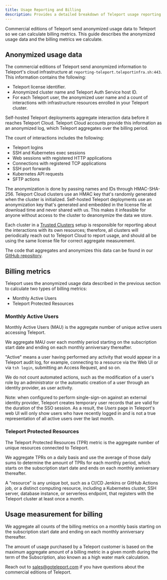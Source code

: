 ```yaml
---
title: Usage Reporting and Billing
description: Provides a detailed breakdown of Teleport usage reporting and billing.
---
```


Commercial editions of Teleport send anonymized usage data to Teleport so we can
calculate billing metrics. This guide describes the anonymized usage data and
the billing metrics we calculate.

## Anonymized usage data

The commercial editions of Teleport send anonymized information to Teleport's
cloud infrastructure at `reporting-teleport.teleportinfra.sh:443`.
This information contains the following:

- Teleport license identifier.
- Anonymized cluster name and Teleport Auth Service host ID.
- For each Teleport user, the anonymized user name and a count of interactions
  with infrastructure resources enrolled in your Teleport cluster.

Self-hosted Teleport deployments aggregate interaction data before it reaches
Teleport Cloud. Teleport Cloud accounts provide this information as an
anonymized log, which Teleport aggregates over the billing period.

The count of interactions includes the following:

- Teleport logins
- SSH and Kubernetes exec sessions
- Web sessions with registered HTTP applications
- Connections with registered TCP applications
- SSH port forwards
- Kubernetes API requests
- SFTP actions

The anonymization is done by passing names and IDs through HMAC-SHA-256.
Teleport Cloud clusters use an HMAC key that's randomly generated when
the cluster is initialized. Self-hosted Teleport deployments use an
anonymization key that's generated and embedded in the license file at
download time and never shared with us. This makes it infeasible for anyone
without access to the cluster to deanonymize the data we store.

Each cluster in a [Trusted Clusters](./architecture/trustedclusters.mdx) setup
is responsible for reporting about the interactions with its own resources;
therefore, all clusters will periodically reach out to Teleport Cloud to report
usage, and should all be using the same license file for correct aggregate
measurement.

The code that aggregates and anonymizes this data can be found in our [GitHub
repository](https://github.com/gravitational/teleport/tree/master/lib/usagereporter/teleport/aggregating).

## Billing metrics

Teleport uses the anonymized usage data described in the previous section to
calculate two types of billing metrics:

- Monthly Active Users
- Teleport Protected Resources

### Monthly Active Users

Monthly Active Users (MAU) is the aggregate number of unique active users
accessing Teleport.

We aggregate MAU over each monthly period starting on the subscription start
date and ending on each monthly anniversary thereafter.

"Active" means a user having performed any activity that would appear in a
Teleport audit log, for example, connecting to a resource via the Web UI or via
`tsh login`, submitting an Access Request, and so on.

We do not count automated actions, such as the modification of a user's role by
an administrator or the automatic creation of a user through an identity
provider, as user activity.

Note: when configured to perform single-sign-on against an external identity
provider, Teleport creates temporary user records that are valid for the
duration of the SSO session. As a result, the *Users* page in Teleport's web UI
will only show users who have recently logged in and is not a true
representation of all active users over the last month.

### Teleport Protected Resources

The Teleport Protected Resources (TPR) metric is the aggregate number of unique
resources connected to Teleport.

We aggregate TPRs on a daily basis and use the average of those daily sums to
determine the amount of TPRs for each monthly period, which starts on the
subscription start date and ends on each monthly anniversary thereafter.

A "resource" is any unique bot, such as a CI/CD Jenkins or GitHub Actions job,
or a distinct computing resource, including a Kubernetes cluster, SSH server,
database instance, or serverless endpoint, that registers with the Teleport
cluster at least once a month.

## Usage measurement for billing

We aggregate all counts of the billing metrics on a monthly basis starting on
the subscription start date and ending on each monthly anniversary thereafter.

The amount of usage purchased by a Teleport customer is based on the maximum
aggregate amount of a billing metric in a given month during the term of the
Subscription, also known as a high water mark calculation.

Reach out to sales@goteleport.com if you have questions about the
commercial editions of Teleport.
